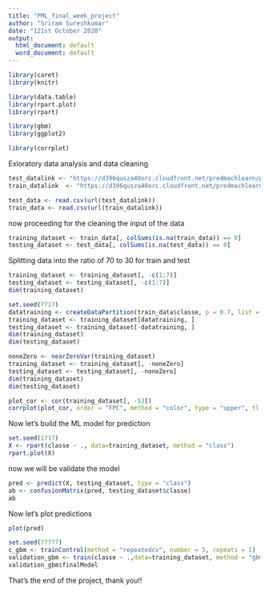 ```yaml
---
title: "PML_final_week_project"
author: "Sriram Sureshkumar"
date: "121st October 2020"
output:
  html_document: default
  word_document: default
---
```


```r
library(caret)
library(knitr)

library(data.table)
library(rpart.plot)
library(rpart)

library(gbm)
library(ggplot2)

library(corrplot)

```
Exloratory data analysis and data cleaning
```r
test_datalink <- "https://d396qusza40orc.cloudfront.net/predmachlearn/pml-testing.csv"
train_datalink  <- "https://d396qusza40orc.cloudfront.net/predmachlearn/pml-training.csv"

test_data <- read.csv(url(test_datalink))
train_data <- read.csv(url(train_datalink))


```
now proceeding for the cleaning the input of the data

```r
training_dataset <- train_data[, colSums(is.na(train_data)) == 0]
testing_dataset <- test_data[, colSums(is.na(test_data)) == 0]
```
Splitting data into the ratio of 70 to 30 for train and test
```r
training_dataset <- training_dataset[, -c(1:7)]
testing_dataset <- testing_dataset[, -c(1:7)]
dim(training_dataset)
```

```r
set.seed(7717)
datatraining <- createDataPartition(train_data$classe, p = 0.7, list = FALSE)
training_dataset <- training_dataset[datatraining, ]
testing_dataset <- training_dataset[-datatraining, ]
dim(training_dataset)
dim(testing_dataset)
```

```r
noneZero <- nearZeroVar(training_dataset)
training_dataset <- training_dataset[, -noneZero]
testing_dataset <- testing_dataset[, -noneZero]
dim(training_dataset)
dim(testing_dataset)
```


```r
plot_cor <- cor(training_dataset[, -53])
corrplot(plot_cor, order = "FPC", method = "color", type = "upper", tl.cex = 0.8, tl.col = rgb(0, 0, 0))
```

Now let's build the ML model for prediction 

```r
set.seed(1717)
X <- rpart(classe ~ ., data=training_dataset, method = "class")
rpart.plot(X)
```

now we will be validate the model 
```r
pred <- predict(X, testing_dataset, type = "class")
ab <- confusionMatrix(pred, testing_dataset$classe)
ab
```
Now let's plot predictions
```r
plot(pred)
```

```r
set.seed(77777)
c_gbm <- trainControl(method = "repeatedcv", number = 5, repeats = 1)
validation_gbm <- train(classe ~ .,data=training_dataset, method = "gbm", trControl = c_gbm, verbose = FALSE)
validation_gbm$finalModel
```


That's the end of the project, thank you!!




